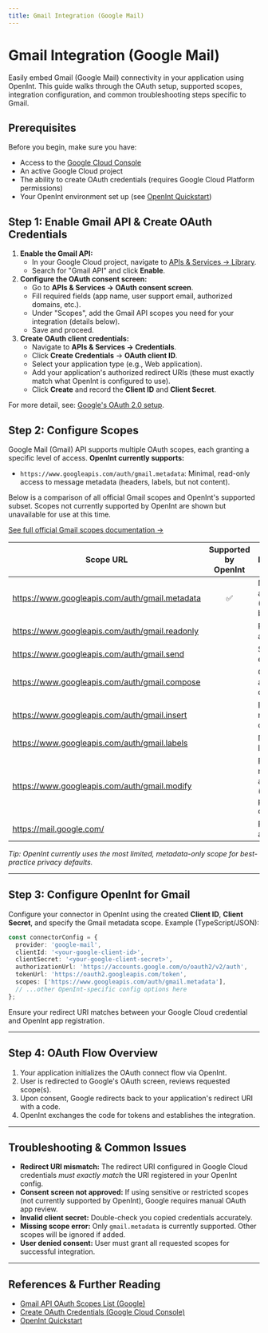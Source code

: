 ```yaml
---
title: Gmail Integration (Google Mail)
---
```


# Gmail Integration (Google Mail)

Easily embed Gmail (Google Mail) connectivity in your application using OpenInt. This guide walks through the OAuth setup, supported scopes, integration configuration, and common troubleshooting steps specific to Gmail.

## Prerequisites

Before you begin, make sure you have:

- Access to the [Google Cloud Console](https://console.cloud.google.com/)
- An active Google Cloud project
- The ability to create OAuth credentials (requires Google Cloud Platform permissions)
- Your OpenInt environment set up (see [OpenInt Quickstart](/getting-started/quickstart))

## Step 1: Enable Gmail API & Create OAuth Credentials

1. **Enable the Gmail API:**
   - In your Google Cloud project, navigate to [APIs & Services → Library](https://console.cloud.google.com/apis/library).
   - Search for "Gmail API" and click **Enable**.
2. **Configure the OAuth consent screen:**
   - Go to **APIs & Services → OAuth consent screen**.
   - Fill required fields (app name, user support email, authorized domains, etc.).
   - Under "Scopes", add the Gmail API scopes you need for your integration (details below).
   - Save and proceed.
3. **Create OAuth client credentials:**
   - Navigate to **APIs & Services → Credentials**.
   - Click **Create Credentials** → **OAuth client ID**.
   - Select your application type (e.g., Web application).
   - Add your application's authorized redirect URIs (these must exactly match what OpenInt is configured to use).
   - Click **Create** and record the **Client ID** and **Client Secret**.

For more detail, see: [Google's OAuth 2.0 setup](https://developers.google.com/identity/protocols/oauth2).

## Step 2: Configure Scopes

Google Mail (Gmail) API supports multiple OAuth scopes, each granting a specific level of access. **OpenInt currently supports:**

- `https://www.googleapis.com/auth/gmail.metadata`: Minimal, read-only access to message metadata (headers, labels, but not content).

Below is a comparison of all official Gmail scopes and OpenInt's supported subset. Scopes not currently supported by OpenInt are shown but unavailable for use at this time.

[See full official Gmail scopes documentation →](https://developers.google.com/workspace/gmail/api/auth/scopes)

| Scope URL | Supported by OpenInt | Description |
|---|:---:|---|
| <Tooltip tip="Read-only access to message metadata (headers, labels). No message body or attachments.">https://www.googleapis.com/auth/gmail.metadata</Tooltip> | ✅ | Minimal access (supported by OpenInt) |
| <Tooltip tip="Read all resources and metadata, but not modify.">https://www.googleapis.com/auth/gmail.readonly</Tooltip> |  | Read-only access |
| <Tooltip tip="Allows sending messages only, without access to read, modify, or delete messages.">https://www.googleapis.com/auth/gmail.send</Tooltip> |  | Send emails |
| <Tooltip tip="Allows creating, reading, and sending draft messages (not inbox messages).">https://www.googleapis.com/auth/gmail.compose</Tooltip> |  | Compose and send drafts |
| <Tooltip tip="Allows inserting/importing messages into mailbox. No reading/modifying existing messages.">https://www.googleapis.com/auth/gmail.insert</Tooltip> |  | Insert messages only |
| <Tooltip tip="Allows managing labels only, no message contents.">https://www.googleapis.com/auth/gmail.labels</Tooltip> |  | Manage labels only |
| <Tooltip tip="Allows reading, sending, deleting, and modifying all messages and threads. Includes all actions of readonly, send, and compose.">https://www.googleapis.com/auth/gmail.modify</Tooltip> |  | Full read/write access (except permanent delete) |
| <Tooltip tip="Full access to the mailbox, including permanent deletion. Superset of all other scopes.">https://mail.google.com/</Tooltip> |  | Full mailbox access |

_Tip: OpenInt currently uses the most limited, metadata-only scope for best-practice privacy defaults._

---

## Step 3: Configure OpenInt for Gmail

Configure your connector in OpenInt using the created **Client ID**, **Client Secret**, and specify the Gmail metadata scope. Example (TypeScript/JSON):

```ts
const connectorConfig = {
  provider: 'google-mail',
  clientId: '<your-google-client-id>',
  clientSecret: '<your-google-client-secret>',
  authorizationUrl: 'https://accounts.google.com/o/oauth2/v2/auth',
  tokenUrl: 'https://oauth2.googleapis.com/token',
  scopes: ['https://www.googleapis.com/auth/gmail.metadata'],
  // ...other OpenInt-specific config options here
};
```

Ensure your redirect URI matches between your Google Cloud credential and OpenInt app registration.

---

## Step 4: OAuth Flow Overview

1. Your application initializes the OAuth connect flow via OpenInt.
2. User is redirected to Google's OAuth screen, reviews requested scope(s).
3. Upon consent, Google redirects back to your application's redirect URI with a code.
4. OpenInt exchanges the code for tokens and establishes the integration.

---

## Troubleshooting & Common Issues

- **Redirect URI mismatch:** The redirect URI configured in Google Cloud credentials _must exactly match_ the URI registered in your OpenInt config.
- **Consent screen not approved:** If using sensitive or restricted scopes (not currently supported by OpenInt), Google requires manual OAuth app review.
- **Invalid client secret:** Double-check you copied credentials accurately.
- **Missing scope error:** Only `gmail.metadata` is currently supported. Other scopes will be ignored if added.
- **User denied consent:** User must grant all requested scopes for successful integration.

---

## References & Further Reading

- [Gmail API OAuth Scopes List (Google)](https://developers.google.com/workspace/gmail/api/auth/scopes)
- [Create OAuth Credentials (Google Cloud Console)](https://console.cloud.google.com/apis/credentials)
- [OpenInt Quickstart](/getting-started/quickstart)